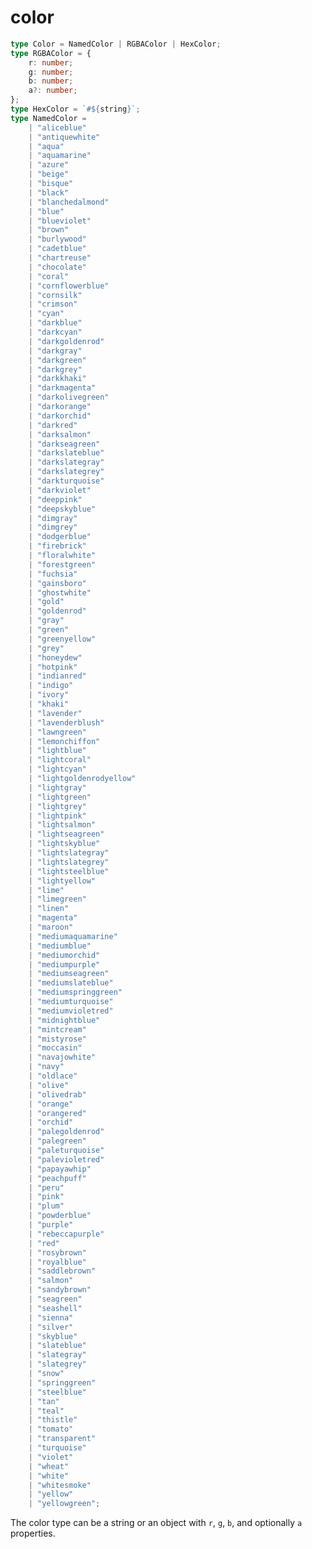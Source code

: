 # color

```ts
type Color = NamedColor | RGBAColor | HexColor;
type RGBAColor = {
    r: number;
    g: number;
    b: number;
    a?: number;
};
type HexColor = `#${string}`;
type NamedColor =
    | "aliceblue"
    | "antiquewhite"
    | "aqua"
    | "aquamarine"
    | "azure"
    | "beige"
    | "bisque"
    | "black"
    | "blanchedalmond"
    | "blue"
    | "blueviolet"
    | "brown"
    | "burlywood"
    | "cadetblue"
    | "chartreuse"
    | "chocolate"
    | "coral"
    | "cornflowerblue"
    | "cornsilk"
    | "crimson"
    | "cyan"
    | "darkblue"
    | "darkcyan"
    | "darkgoldenrod"
    | "darkgray"
    | "darkgreen"
    | "darkgrey"
    | "darkkhaki"
    | "darkmagenta"
    | "darkolivegreen"
    | "darkorange"
    | "darkorchid"
    | "darkred"
    | "darksalmon"
    | "darkseagreen"
    | "darkslateblue"
    | "darkslategray"
    | "darkslategrey"
    | "darkturquoise"
    | "darkviolet"
    | "deeppink"
    | "deepskyblue"
    | "dimgray"
    | "dimgrey"
    | "dodgerblue"
    | "firebrick"
    | "floralwhite"
    | "forestgreen"
    | "fuchsia"
    | "gainsboro"
    | "ghostwhite"
    | "gold"
    | "goldenrod"
    | "gray"
    | "green"
    | "greenyellow"
    | "grey"
    | "honeydew"
    | "hotpink"
    | "indianred"
    | "indigo"
    | "ivory"
    | "khaki"
    | "lavender"
    | "lavenderblush"
    | "lawngreen"
    | "lemonchiffon"
    | "lightblue"
    | "lightcoral"
    | "lightcyan"
    | "lightgoldenrodyellow"
    | "lightgray"
    | "lightgreen"
    | "lightgrey"
    | "lightpink"
    | "lightsalmon"
    | "lightseagreen"
    | "lightskyblue"
    | "lightslategray"
    | "lightslategrey"
    | "lightsteelblue"
    | "lightyellow"
    | "lime"
    | "limegreen"
    | "linen"
    | "magenta"
    | "maroon"
    | "mediumaquamarine"
    | "mediumblue"
    | "mediumorchid"
    | "mediumpurple"
    | "mediumseagreen"
    | "mediumslateblue"
    | "mediumspringgreen"
    | "mediumturquoise"
    | "mediumvioletred"
    | "midnightblue"
    | "mintcream"
    | "mistyrose"
    | "moccasin"
    | "navajowhite"
    | "navy"
    | "oldlace"
    | "olive"
    | "olivedrab"
    | "orange"
    | "orangered"
    | "orchid"
    | "palegoldenrod"
    | "palegreen"
    | "paleturquoise"
    | "palevioletred"
    | "papayawhip"
    | "peachpuff"
    | "peru"
    | "pink"
    | "plum"
    | "powderblue"
    | "purple"
    | "rebeccapurple"
    | "red"
    | "rosybrown"
    | "royalblue"
    | "saddlebrown"
    | "salmon"
    | "sandybrown"
    | "seagreen"
    | "seashell"
    | "sienna"
    | "silver"
    | "skyblue"
    | "slateblue"
    | "slategray"
    | "slategrey"
    | "snow"
    | "springgreen"
    | "steelblue"
    | "tan"
    | "teal"
    | "thistle"
    | "tomato"
    | "transparent"
    | "turquoise"
    | "violet"
    | "wheat"
    | "white"
    | "whitesmoke"
    | "yellow"
    | "yellowgreen";
```

The color type can be a string or an object with `r`, `g`, `b`, and optionally `a` properties.



